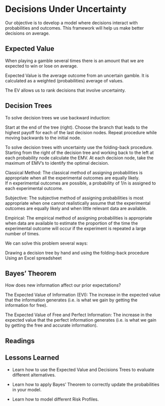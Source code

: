 # Decisions Under Uncertainty

Our objective is to develop a model where decisions interact with probabilities and outcomes. This framework will help us make better decisions on average.

## Expected Value

When playing a gamble several times there is an amount that we are expected to win or lose on average.

Expected Value is the average outcome from an uncertain gamble. It is calculated as a weighted (probabilities) average of values.

The EV allows us to rank decisions that involve uncertainty.

## Decision Trees

To solve decision trees we use backward induction:

Start at the end of the tree (right). Choose the branch that leads to the highest payoff for each of the last decision nodes. Repeat procedure while moving backwards to the initial node.

To solve decision trees with uncertainty use the folding-back procedure. Starting from the right of the decision tree and working back to the left at each probability node calculate the EMV. At each decision node, take the maximum of EMV's to identify the optimal decision.

Classical Method: The classical method of assigning probabilities is appropriate when all the experimental outcomes are equally likely. If n experimental outcomes are possible, a probability of 1/n is assigned to each experimental outcome.

Subjective: The subjective method of assigning probabilities is most appropriate when one cannot realistically assume that the experimental outcomes are equally likely and when little relevant data are available. 

Empirical: The empirical method of assigning probabilities is appropriate when data are available to estimate the proportion of the time the experimental outcome will occur if the experiment is repeated a large number of times.

We can solve this problem several ways:

Drawing a decision tree by hand and using the folding-back procedure Using an Excel spreadsheet

## Bayes' Theorem

How does new information affect our prior expectations?

The Expected Value of Information (EVI): The increase in the expected value that the information generates (i.e. is what we gain by getting the information for free).

The Expected Value of Free and Perfect Information: The increase in the expected value that the perfect information generates (i.e. is what we gain by getting the free and accurate information).

## Readings

## Lessons Learned

-   Learn how to use the Expected Value and Decisions Trees to evaluate different alternatives.

-   Learn how to apply Bayes' Theorem to correctly update the probabilities in your model.

-   Learn how to model different Risk Profiles.
